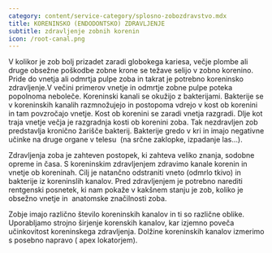 ```yaml
---
category: content/service-category/splosno-zobozdravstvo.mdx
title: KORENINSKO (ENDODONTSKO) ZDRAVLJENJE
subtitle: zdravljenje zobnih korenin
icon: /root-canal.png
---
```


V kolikor je zob bolj prizadet zaradi globokega kariesa, večje plombe ali druge obsežne poškodbe zobne krone se težave selijo v zobno korenino. Pride do vnetja ali odmrtja pulpe zoba in takrat je potrebno koreninsko zdravljenje.V večini primerov vnetje in odmrtje zobne pulpe poteka popolnoma neboleče. Koreninski kanali se okužijo z bakterijami. Bakterije se v koreninskih kanalih razmnožujejo in postopoma vdrejo v kost ob korenini in tam povzročajo vnetje. Kost ob korenini se zaradi vnetja razgradi. Dlje kot traja vnetje večja je razgradnja kosti ob korenini zoba. Tak nezdravljen zob predstavlja kronično žarišče bakterij. Bakterije gredo v kri in imajo negativne učinke na druge organe v telesu  (na srčne zaklopke, izpadanje las...).

Zdravljenja zoba je zahteven postopek, ki zahteva veliko znanja, sodobne opreme in časa. S koreninskim zdravljenjem zdravimo kanale korenin in vnetje ob koreninah. Cilj je natančno odstraniti vneto (odmrlo tkivo) in bakterije iz koreninslih kanalov. Pred zdravljenjem je potrebno narediti rentgenski posnetek, ki nam pokaže v kakšnem stanju je zob, koliko je obsežno vnetje in  anatomske značilnosti zoba.

Zobje imajo različno število koreninskih kanalov in ti so različne oblike. Uporabljamo strojno širjenje korenskih kanalov, kar izjemno poveča učinkovitost koreninskega zdravljenja. Dolžine koreninskih kanalov izmerimo s posebno napravo ( apex lokatorjem).
